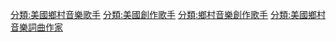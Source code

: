[[分類:美國鄉村音樂歌手|分類:美國鄉村音樂歌手]]
[[分類:美國創作歌手|分類:美國創作歌手]]
[[分類:鄉村音樂創作歌手|分類:鄉村音樂創作歌手]]
[[分類:美國鄉村音樂詞曲作家|分類:美國鄉村音樂詞曲作家]]